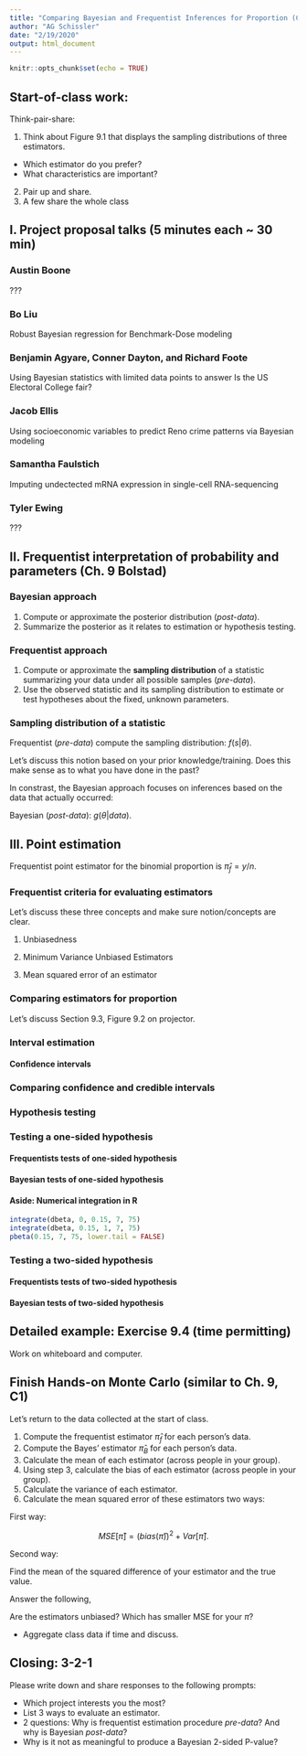 ```yaml
---
title: "Comparing Bayesian and Frequentist Inferences for Proportion (Ch.9)"
author: "AG Schissler"
date: "2/19/2020"
output: html_document
---
```


```r
knitr::opts_chunk$set(echo = TRUE)
```

## Start-of-class work:

Think-pair-share:

1. Think about Figure 9.1 that displays the sampling distributions of three estimators.

- Which estimator do you prefer?
- What characteristics are important?

2. Pair up and share.
3. A few share the whole class

## I. Project proposal talks (5 minutes each ~ 30 min)

### Austin Boone

???

### Bo Liu

Robust Bayesian regression for Benchmark-Dose modeling

### Benjamin Agyare, Conner Dayton, and Richard Foote

Using Bayesian statistics with limited data points to answer Is the US Electoral College fair? 

### Jacob Ellis

Using socioeconomic variables to predict Reno crime patterns via Bayesian modeling

### Samantha Faulstich

Imputing undectected mRNA expression in single-cell RNA-sequencing

### Tyler Ewing

???

## II. Frequentist interpretation of probability and parameters  (Ch. 9 Bolstad)

### Bayesian approach
1) Compute or approximate the posterior distribution (*post-data*).
2) Summarize the posterior as it relates to estimation or hypothesis testing.

### Frequentist approach
1) Compute or approximate the **sampling distribution** of a statistic summarizing your data under all possible samples (*pre-data*).
2) Use the observed statistic and its sampling distribution to estimate or test hypotheses about the fixed, unknown parameters.

### Sampling distribution of a statistic

Frequentist (*pre-data*) compute the sampling distribution: $f(s | \theta)$.

Let's discuss this notion based on your prior knowledge/training. Does this make sense as to what you have done in the past?

In constrast, the Bayesian approach focuses on inferences based on the data that actually occurred:

Bayesian (*post-data*): $g(\theta | data)$.

## III. Point estimation

Frequentist point estimator for the binomial proportion is $\hat{\pi}_f= y / n$.

### Frequentist criteria for evaluating estimators

Let's discuss these three concepts and make sure notion/concepts are clear.

1. Unbiasedness

2. Minimum Variance Unbiased Estimators

3. Mean squared error of an estimator

### Comparing estimators for proportion

Let's discuss Section 9.3, Figure 9.2 on projector.

### Interval estimation

#### Confidence intervals

### Comparing confidence and credible intervals

### Hypothesis testing 

### Testing a one-sided hypothesis

#### Frequentists tests of one-sided hypothesis

#### Bayesian tests of one-sided hypothesis

#### Aside: Numerical integration in R

```r
integrate(dbeta, 0, 0.15, 7, 75)
integrate(dbeta, 0.15, 1, 7, 75)
pbeta(0.15, 7, 75, lower.tail = FALSE)
```

### Testing a two-sided hypothesis

#### Frequentists tests of two-sided hypothesis

#### Bayesian tests of two-sided hypothesis

## Detailed example: Exercise 9.4 (time permitting)

Work on whiteboard and computer.

## Finish Hands-on Monte Carlo (similar to Ch. 9, C1)

Let's return to the data collected at the start of class.

1. Compute the frequentist estimator $\hat{\pi}_f$ for each person's data.
2. Compute the Bayes' estimator $\hat{\pi}_B$ for each person's data.
3. Calculate the mean of each estimator (across people in your group).
4. Using step 3, calculate the bias of each estimator (across people in your group).
5. Calculate the variance of each estimator.
6. Calculate the mean squared error of these estimators two ways:

First way:  

$$
MSE[\hat{\pi}] = (bias(\hat{\pi}))^2 + Var[\hat{\pi}].
$$

Second way:  

Find the mean of the squared difference of your estimator and the true value.

Answer the following,

Are the estimators unbiased?
Which has smaller MSE for your $\pi$?

- Aggregate class data if time and discuss.

## Closing: 3-2-1

Please write down and share responses to the following prompts:

- Which project interests you the most?
- List 3 ways to evaluate an estimator.
- 2 questions: Why is frequentist estimation procedure *pre-data*? And why is Bayesian *post-data*?
- Why is it not as meaningful to produce a Bayesian 2-sided P-value?

